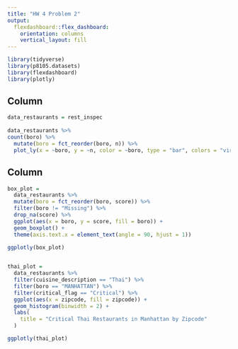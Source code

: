 ```yaml
---
title: "HW 4 Problem 2"
output:
  flexdashboard::flex_dashboard:
    orientation: columns
    vertical_layout: fill
--- 
```


```r
library(tidyverse)
library(p8105.datasets)
library(flexdashboard)
library(plotly)
```

Column {data-width=650}
-----------------------------------------------------------------------
```r
data_restaurants = rest_inspec
  
data_restaurants %>%
count(boro) %>%
  mutate(boro = fct_reorder(boro, n)) %>%
  plot_ly(x = ~boro, y = ~n, color = ~boro, type = "bar", colors = "viridis")
```

Column {data-width=350}
-----------------------------------------------------------------------
```r
box_plot = 
  data_restaurants %>%
  mutate(boro = fct_reorder(boro, score)) %>%
  filter(boro != "Missing") %>%
  drop_na(score) %>%
  ggplot(aes(x = boro, y = score, fill = boro)) + 
  geom_boxplot() + 
  theme(axis.text.x = element_text(angle = 90, hjust = 1))

ggplotly(box_plot)
  
```

```r
thai_plot = 
  data_restaurants %>%
  filter(cuisine_description == "Thai") %>%
  filter(boro == "MANHATTAN") %>%
  filter(critical_flag == "Critical") %>%
  ggplot(aes(x = zipcode, fill = zipcode)) + 
  geom_histogram(binwidth = 2) + 
  labs(
    title = "Critical Thai Restaurants in Manhattan by Zipcode"
  ) 

ggplotly(thai_plot)
```



